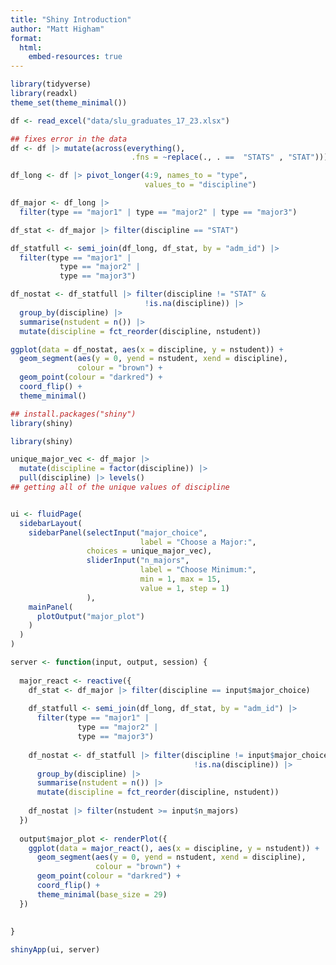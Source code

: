 ```yaml
---
title: "Shiny Introduction"
author: "Matt Higham"
format: 
  html:
    embed-resources: true
---
```


```r
library(tidyverse)
library(readxl)
theme_set(theme_minimal())

df <- read_excel("data/slu_graduates_17_23.xlsx")

## fixes error in the data
df <- df |> mutate(across(everything(),
                           .fns = ~replace(., . ==  "STATS" , "STAT")))

df_long <- df |> pivot_longer(4:9, names_to = "type",
                              values_to = "discipline")

df_major <- df_long |>
  filter(type == "major1" | type == "major2" | type == "major3")

df_stat <- df_major |> filter(discipline == "STAT") 

df_statfull <- semi_join(df_long, df_stat, by = "adm_id") |>
  filter(type == "major1" |
           type == "major2" | 
           type == "major3")

df_nostat <- df_statfull |> filter(discipline != "STAT" &
                              !is.na(discipline)) |>
  group_by(discipline) |>
  summarise(nstudent = n()) |>
  mutate(discipline = fct_reorder(discipline, nstudent))

ggplot(data = df_nostat, aes(x = discipline, y = nstudent)) +
  geom_segment(aes(y = 0, yend = nstudent, xend = discipline),
               colour = "brown") +
  geom_point(colour = "darkred") + 
  coord_flip() +
  theme_minimal()
```

```r
## install.packages("shiny")
library(shiny)
```

```r
library(shiny)

unique_major_vec <- df_major |>
  mutate(discipline = factor(discipline)) |>
  pull(discipline) |> levels()
## getting all of the unique values of discipline


ui <- fluidPage(
  sidebarLayout(
    sidebarPanel(selectInput("major_choice",
                             label = "Choose a Major:",
                 choices = unique_major_vec),
                 sliderInput("n_majors",
                             label = "Choose Minimum:",
                             min = 1, max = 15,
                             value = 1, step = 1)
                 ),
    mainPanel(
      plotOutput("major_plot")
    )
  )
)

server <- function(input, output, session) {
  
  major_react <- reactive({
    df_stat <- df_major |> filter(discipline == input$major_choice) 
    
    df_statfull <- semi_join(df_long, df_stat, by = "adm_id") |>
      filter(type == "major1" |
               type == "major2" | 
               type == "major3")
    
    df_nostat <- df_statfull |> filter(discipline != input$major_choice &
                                         !is.na(discipline)) |>
      group_by(discipline) |>
      summarise(nstudent = n()) |>
      mutate(discipline = fct_reorder(discipline, nstudent))
    
    df_nostat |> filter(nstudent >= input$n_majors)
  })
  
  output$major_plot <- renderPlot({
    ggplot(data = major_react(), aes(x = discipline, y = nstudent)) +
      geom_segment(aes(y = 0, yend = nstudent, xend = discipline),
                   colour = "brown") +
      geom_point(colour = "darkred") + 
      coord_flip() +
      theme_minimal(base_size = 29)
  })
  
  
}

shinyApp(ui, server)
```





